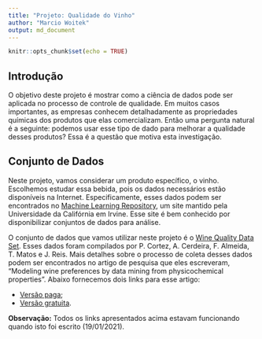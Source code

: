 ```yaml
---
title: "Projeto: Qualidade do Vinho"
author: "Marcio Woitek"
output: md_document
---
```


```r
knitr::opts_chunk$set(echo = TRUE)
```

## Introdução

O objetivo deste projeto é mostrar como a ciência de dados pode ser aplicada no
processo de controle de qualidade. Em muitos casos importantes, as empresas
conhecem detalhadamente as propriedades químicas dos produtos que elas
comercializam. Então uma pergunta natural é a seguinte: podemos usar esse tipo
de dado para melhorar a qualidade desses produtos? Essa é a questão que motiva
esta investigação.

## Conjunto de Dados

Neste projeto, vamos considerar um produto específico, o vinho. Escolhemos
estudar essa bebida, pois os dados necessários estão disponíveis na Internet.
Especificamente, esses dados podem ser encontrados no [Machine Learning
Repository](https://archive.ics.uci.edu/ml/datasets.php), um site mantido pela
Universidade da Califórnia em Irvine. Esse site é bem conhecido por
disponibilizar conjuntos de dados para análise.

O conjunto de dados que vamos utilizar neste projeto é o [Wine Quality Data
Set](https://archive.ics.uci.edu/ml/datasets/Wine+Quality). Esses dados foram
compilados por P. Cortez, A. Cerdeira, F. Almeida, T. Matos e J. Reis. Mais
detalhes sobre o processo de coleta desses dados podem ser encontrados no
artigo de pesquisa que eles escreveram, "Modeling wine preferences by data
mining from physicochemical properties". Abaixo fornecemos dois links para esse
artigo:

* [Versão paga](https://www.sciencedirect.com/science/article/abs/pii/S0167923609001377?via%3Dihub);
* [Versão gratuita](http://www3.dsi.uminho.pt/pcortez/wine5.pdf).

**Observação:** Todos os links apresentados acima estavam funcionando quando
isto foi escrito (19/01/2021).
